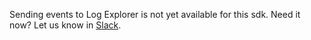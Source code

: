 Sending events to Log Explorer is not yet available for this sdk. Need it now? Let us know in [Slack](https://statsig.com/slack).

